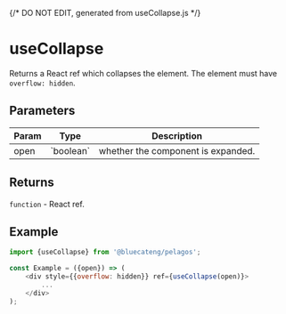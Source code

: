{/* DO NOT EDIT, generated from useCollapse.js */}


<Meta title="hooks/useCollapse" />

# useCollapse

Returns a React ref which collapses the element. The element must have `overflow: hidden`.

## Parameters

<table>
	<thead>
		<tr>
			<th>Param</th>
			<th>Type</th>
			<th>Description</th>
		</tr>
	</thead>
	<tbody>
		<tr>
			<td>open</td>
			<td>`boolean`</td>
			<td>whether the component is expanded.</td>
		</tr>
	</tbody>
</table>

## Returns

`function` - React ref.

## Example

```js
import {useCollapse} from '@bluecateng/pelagos';

const Example = ({open}) => (
	<div style={{overflow: hidden}} ref={useCollapse(open)}>
		...
	</div>
);
```
